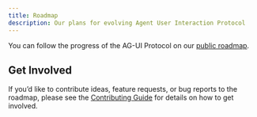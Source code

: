```yaml
---
title: Roadmap
description: Our plans for evolving Agent User Interaction Protocol
---
```


You can follow the progress of the AG-UI Protocol on our
[public roadmap](https://github.com/orgs/ag-ui-protocol/projects/1).

## Get Involved

If you’d like to contribute ideas, feature requests, or bug reports to 
the roadmap, please see the [Contributing Guide](https://github.com/ag-ui-protocol/ag-ui/blob/main/CONTRIBUTING.md)
for details on how to get involved.
